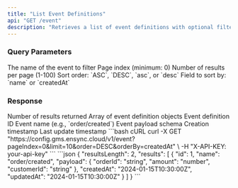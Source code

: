 ```yaml
---
title: "List Event Definitions"
api: "GET /event"
description: "Retrieves a list of event definitions with optional filtering"
---
```


### Query Parameters

<ParamField query="name" type="string">
  The name of the event to filter
</ParamField>

<ParamField query="pageIndex" type="integer" required>
  Page index (minimum: 0)
</ParamField>

<ParamField query="limit" type="integer" required>
  Number of results per page (1-100)
</ParamField>

<ParamField query="order" type="string" required>
  Sort order: `ASC`, `DESC`, `asc`, or `desc`
</ParamField>

<ParamField query="orderBy" type="string" required>
  Field to sort by: `name` or `createdAt`
</ParamField>

### Response

<ResponseField name="resultsLength" type="integer">
  Number of results returned
</ResponseField>

<ResponseField name="results" type="array">
  Array of event definition objects
  <Expandable title="Event Definition Object">
    <ResponseField name="id" type="integer">
      Event definition ID
    </ResponseField>
    <ResponseField name="name" type="string">
      Event name (e.g., `order/created`)
    </ResponseField>
    <ResponseField name="payload" type="object">
      Event payload schema
    </ResponseField>
    <ResponseField name="createdAt" type="string">
      Creation timestamp
    </ResponseField>
    <ResponseField name="updatedAt" type="string">
      Last update timestamp
    </ResponseField>
  </Expandable>
</ResponseField>

<RequestExample>
```bash cURL
curl -X GET "https://config.gms.ensync.cloud/v1/event?pageIndex=0&limit=10&order=DESC&orderBy=createdAt" \
  -H "X-API-KEY: your-api-key"
```
</RequestExample>

<ResponseExample>
```json
{
  "resultsLength": 2,
  "results": [
    {
      "id": 1,
      "name": "order/created",
      "payload": {
        "orderId": "string",
        "amount": "number",
        "customerId": "string"
      },
      "createdAt": "2024-01-15T10:30:00Z",
      "updatedAt": "2024-01-15T10:30:00Z"
    }
  ]
}
```
</ResponseExample>
